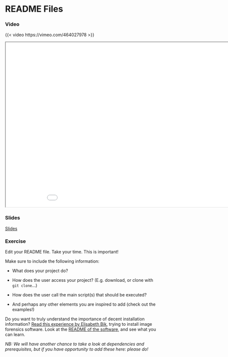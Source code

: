 # README Files

### Video

{{< video https://vimeo.com/464027978 >}}

```{=html}
<iframe class="slide-deck" src="../slides/slides_project-documentation.html" title="Version Control" width="960" height="540">
</iframe>
```

### Slides

[Slides](slides/slides_project-documentation.html)

### Exercise

Edit your README file.
Take your time. This is important!

Make sure to include the following information:

* What does your project do?

* How does the user access your project? (E.g. download, or clone with `git clone`...)

* How does the user call the main script(s) that should be executed?

* And perhaps any other elements you are inspired to add (check out the examples!)

Do you want to truly understand the importance of decent installation information?
[Read this experience by Elisabeth Bik](https://twitter.com/MicrobiomDigest/status/1283082285097422848), trying to install image forensics software.
Look at the [README of the software](https://github.com/GuidoBartoli/sherloq), and see what you can learn.

_NB: We will have another chance to take a look at dependencies and prerequisites, but if you have opportunity to add these here: please do!_
